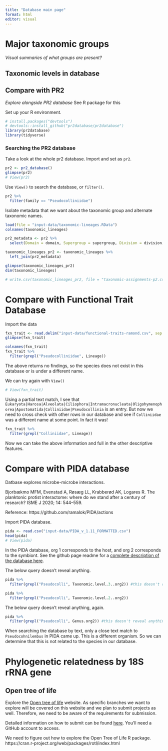 ```yaml
---
title: "Database main page"
format: html
editor: visual
---
```


# Major taxonomic groups

*Visual summaries of what groups are present?*

## Taxonomic levels in database

## Compare with PR2

*Explore alongside PR2 database* See R package for this

Set up your R environment.
```r
# install.packages("devtools")
# devtools::install_github("pr2database/pr2database")
library(pr2database)
library(tidyverse)
```

### Searching the PR2 database


Take a look at the whole pr2 database. Import and set as `pr2`.

```r
pr2 <- pr2_database()
glimpse(pr2)
# View(pr2)
```
Use `View()` to search the database, or `filter()`.

```r
pr2 %>% 
  filter(family == "Pseudocolliniidae")
```

Isolate metadata that we want about the taxonomic group and alternate taxonomic names.

```r
load(file = "input-data/taxonomic-lineages.RData")
colnames(taxonomic_lineages)
```

```r
pr2_metadata <- pr2 %>% 
  select(Domain = domain, Supergroup = supergroup, Division = division, Phylum = subdivision, Class = class, Order = order, Family = family, Genus = genus, Species = species, gb_taxonomy, metadata_remark, eukribo_UniEuk_taxonomy_string, silva_taxonomy, species_url)
```

```r
taxonomic_lineages_pr2 <- taxonomic_lineages %>% 
  left_join(pr2_metadata)
```

```r
glimpse(taxonomic_lineages_pr2)
dim(taxonomic_lineages)
```

```r
# write.csv(taxonomic_lineages_pr2, file = "taxonomic-assignments-p2.csv")
```

# Compare with Functional Trait Database

Import the data
```r
fxn_trait <- read.delim("input-data/functional-traits-ramond.csv", sep = ";")
glimpse(fxn_trait)
```

```r
colnames(fxn_trait)
fxn_trait %>% 
  filter(grepl("Pseudocolliniidae", Lineage))
```

The above returns no findings, so the species does not exist in this database or is under a different name. 

We can try again with `View()`
```r
# View(fxn_trait)
```

Using a partial text match, I see that `Eukaryota|Harosa|Alveolata|Ciliophora|Intramacronucleata|Oligohymenophorea|Apostomatida|Colliniidae|Pseudocollinia` is an entry. But now we need to cross check with other rows in our database and see if `Colliniidae` was a different name at some point. In fact it was!

```r
fxn_trait %>% 
  filter(grepl("Colliniidae", Lineage))
```
Now we can take the above information and full in the other descriptive features. 


# Compare with PIDA database

Datbase explores microbe-microbe interactions.

Bjorbækmo MFM, Evenstad A, Røsæg LL, Krabberød AK, Logares R. The planktonic protist interactome: where do we stand after a century of research? ISME J 2020; 14: 544--559.

Reference: https://github.com/ramalok/PIDA/actions

Import PIDA database.

```r
pida <- read.csv("input-data/PIDA_v_1.11_FORMATTED.csv")
head(pida)
# View(pida)
```
In the PIDA database, org 1 corresponds to the host, and org 2 corresponds to the symbiont. See the github page readme for a [complete description of the database here](https://github.com/ramalok/PIDA?tab=readme-ov-file#columns-).


The below query doesn't reveal anything. 
```r
pida %>% 
  filter(grepl("Pseudocolli", Taxonomic.level.3..org2)) #this doesn't reveal anything.

pida %>% 
  filter(grepl("Pseudocolli", Taxonomic.level.2..org2))
```

The below query doesn't reveal anything, again.
```r
pida %>% 
  filter(grepl("Pseudocolli", Genus.org2)) #this doesn't reveal anything.
```

When searching the database by text, only a close text match to `Pseudocohnilembus` in PIDA came up. This is a different organism. So we can determine that this is not related to the species in our database. 

# Phylogenetic relatedness by 18S rRNA gene

## Open tree of life

Explore the [Open tree of life](https://tree.opentreeoflife.org/opentree/argus/opentree14.9@ott93302) website. As specific branches we want to explore will be covered on this website and we plan to submit projects as well. Therefore, we need to be aware of the requirements for submission.

Detailed information on how to submit can be found [here](https://github.com/OpenTreeOfLife/opentree/wiki/Submitting-phylogenies-to-Open-Tree-of-Life). You'll need a GitHub account to access.


We need to figure out how to explore the Open Tree of Life R package. 
https://cran.r-project.org/web/packages/rotl/index.html
